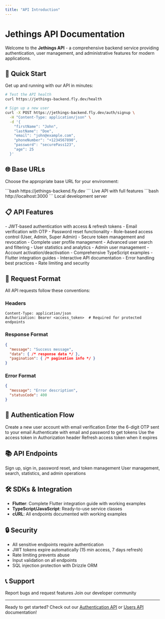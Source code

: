 ```yaml
---
title: "API Introduction"
---
```


# Jethings API Documentation

Welcome to the **Jethings API** - a comprehensive backend service providing authentication, user management, and administrative features for modern applications.

## 🚀 Quick Start

Get up and running with our API in minutes:

```bash
# Test the API health
curl https://jethings-backend.fly.dev/health

# Sign up a new user
curl -X POST https://jethings-backend.fly.dev/auth/signup \
  -H "Content-Type: application/json" \
  -d '{
    "firstName": "John",
    "lastName": "Doe", 
    "email": "john@example.com",
    "phoneNumber": "+1234567890",
    "password": "securePass123",
    "age": 25
  }'
```

## 🌐 Base URLs

Choose the appropriate base URL for your environment:

<CardGroup cols={2}>
  <Card title="Production" icon="rocket">
    ```bash
    https://jethings-backend.fly.dev
    ```
    Live API with full features
  </Card>
  <Card title="Development" icon="code">
    ```bash
    http://localhost:3000
    ```
    Local development server
  </Card>
</CardGroup>

## 📋 API Features

<AccordionGroup>
  <Accordion title="Authentication & Security" icon="shield-check">
    - JWT-based authentication with access & refresh tokens
    - Email verification with OTP
    - Password reset functionality
    - Role-based access control (User, Admin, Super Admin)
    - Secure token management and revocation
  </Accordion>
  
  <Accordion title="User Management" icon="users">
    - Complete user profile management
    - Advanced user search and filtering
    - User statistics and analytics
    - Admin user management
    - Account activation/deactivation
  </Accordion>
  
  <Accordion title="Developer Experience" icon="code">
    - Comprehensive TypeScript examples
    - Flutter integration guides
    - Interactive API documentation
    - Error handling best practices
    - Rate limiting and security
  </Accordion>
</AccordionGroup>

## 🔧 Request Format

All API requests follow these conventions:

### Headers
```http
Content-Type: application/json
Authorization: Bearer <access_token>  # Required for protected endpoints
```

### Response Format
```json
{
  "message": "Success message",
  "data": { /* response data */ },
  "pagination": { /* pagination info */ }
}
```

### Error Format
```json
{
  "message": "Error description",
  "statusCode": 400
}
```

## 🔐 Authentication Flow

<Steps>
  <Step title="Sign Up">
    Create a new user account with email verification
  </Step>
  <Step title="Verify Email">
    Enter the 6-digit OTP sent to your email
  </Step>
  <Step title="Sign In">
    Authenticate with email and password to get tokens
  </Step>
  <Step title="API Calls">
    Use the access token in Authorization header
  </Step>
  <Step title="Token Refresh">
    Refresh access token when it expires
  </Step>
</Steps>

## 📚 API Endpoints

<CardGroup cols={2}>
  <Card title="Authentication API" icon="key" href="/api-reference/auth-api">
    Sign up, sign in, password reset, and token management
  </Card>
  <Card title="Users API" icon="users" href="/api-reference/users-api">
    User management, search, statistics, and admin operations
  </Card>
</CardGroup>

## 🛠️ SDKs & Integration

- **Flutter**: Complete Flutter integration guide with working examples
- **TypeScript/JavaScript**: Ready-to-use service classes
- **cURL**: All endpoints documented with working examples

## 🔒 Security

- All sensitive endpoints require authentication
- JWT tokens expire automatically (15 min access, 7 days refresh)
- Rate limiting prevents abuse
- Input validation on all endpoints
- SQL injection protection with Drizzle ORM

## 📞 Support

<CardGroup cols={2}>
  <Card title="GitHub Issues" icon="github" href="https://github.com/jetAlphaStartup">
    Report bugs and request features
  </Card>
  <Card title="Community" icon="message-circle" href="https://mail.google.com/chat/u/0/#chat/home">
    Join our developer community
  </Card>
</CardGroup>

---

Ready to get started? Check out our [Authentication API](/api-reference/auth-api) or [Users API](/api-reference/users-api) documentation!
